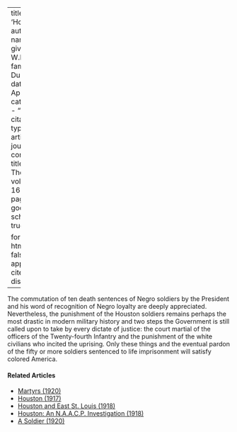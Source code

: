 
---
title: 'Houston'
author:
  - name:
      given: W.E.B.
      family: Du Bois
date: Apr. 1918
categories: 
  - ""
citation: 
  type: article-journal
  container-title: The Crisis
  volume: 16
  issue: 6
  page: 269
google-scholar: true

format:
  html:
    toc: false
    appendix-cite-as: display
---



The commutation of ten death sentences of Negro soldiers by the President and his word of recognition of Negro loyalty are deeply appreciated. Nevertheless, the punishment of the Houston soldiers remains perhaps the most drastic in modern military history and two steps the Government is still called upon to take by every dictate of justice: the court martial of the officers of the Twenty-fourth Infantry and the punishment of the white civilians who incited the uprising. Only these things and the eventual pardon of the fifty or more soldiers sentenced to life imprisonment will satisfy colored America.

<!-- Similar articles start here -->
<div  class="clear-wrap"></div>

#### Related Articles

* [Martyrs (1920)](/Volumes/21/02/martyrs.html)
* [Houston (1917)](/Volumes/14/06/houston.html)
* [Houston and East St. Louis (1918)](/Volumes/15/06/houston_and_east_st_louis.html)
* [Houston: An N.A.A.C.P. Investigation (1918)](/Volumes/15/01/houston.html)
* [A Soldier (1920)](/Volumes/19/05/a_soldier.html)

<!-- Similar articles end here -->